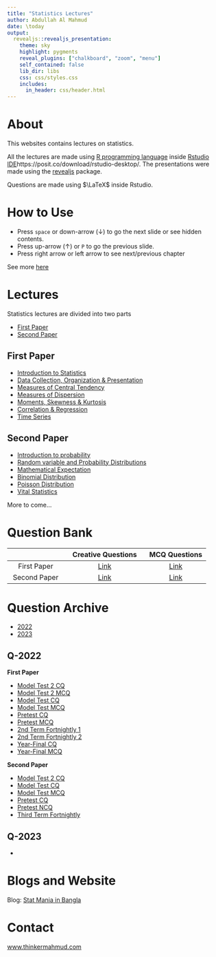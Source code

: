 ```yaml
---
title: "Statistics Lectures"
author: Abdullah Al Mahmud
date: \today
output: 
  revealjs::revealjs_presentation:
    theme: sky
    highlight: pygments
    reveal_plugins: ["chalkboard", "zoom", "menu"]
    self_contained: false
    lib_dir: libs
    css: css/styles.css
    includes:
      in_header: css/header.html
---
```


# About

This websites contains lectures on statistics. 

All the lectures are made using [R programming language](https://www.r-project.org/) inside [Rstudio IDE]()https://posit.co/download/rstudio-desktop/. The presentations were made using the [revealjs](https://revealjs.com/) package. 

Questions are made using $\LaTeX$ inside Rstudio. 

# How to Use

- Press `space` or down-arrow ($\downarrow$) to go the next slide or see hidden contents.
- Press up-arrow ($\uparrow$) or `P` to go the previous slide.
- Press right arrow or left arrow to see next/previous chapter

See more [here](https://defkey.com/reveal-js-shortcuts)

# Lectures

Statistics lectures are divided into two parts

- [First Paper](#/first-paper)
- [Second Paper](#/second-paper)

## First Paper

- [Introduction to Statistics](slide/01-probability-intro.html)
- [Data Collection, Organization & Presentation](slide/02-data-collection-organization-presentation.html)
- [Measures of Central Tendency](slide/03-central-tendency.html)
- [Measures of Dispersion](slide/04-dispersion.html)
- [Moments, Skewness & Kurtosis](slide/05-moments-skewness-kurtosis.html)
- [Correlation & Regression](slide/06-correlation-regression.html)
- [Time Series](slide/07-time_series.html)

## Second Paper

- [ Introduction to probability](slide/01-probability-intro.html)
- [Random variable and Probability Distributions](slide/02-random-variable.html)
- [Mathematical Expectation](slide/03-expectation.html)
- [Binomial Distribution](slide/04-binomial_dist.html)
- [Poisson Distribution](slide/05-poisson_dist.html)
- [Vital Statistics](slide/09-vital-stat.html)

More to come...

# Question Bank

|              | Creative Questions | MCQ Questions |
|:------------:|:------------------:|:-------------:|
|  First Paper  |      [Link](question/bank/stat1_cqbank.pdf)      |    [Link](question/bank/stat1_mcq_bank.pdf)   |
| Second Paper |      [Link](question/bank/stat2_cqbank.pdf)      |    [Link](question/bank/stat2_mcq_bank.pdf)   |

# Question Archive

- [2022](#/q-2022)
- [2023](#/q-2023)

## Q-2022

<div class="container">
<div class="col">
**First Paper**

- [Model Test 2 CQ](question/2022/stat1_hsc_model_test2_2022.pdf)
- [Model Test 2 MCQ](question/2022/stat1_hsc_model_test2_mcq_2022.pdf)
- [Model Test CQ](question/2022/stat1_model_test_cq_2022.pdf)
- [Model Test MCQ](question/2022/stat1_model_test_mcq_2022.pdf)
- [Pretest CQ](question/2022/stat1_pretest_2022.pdf)
- [Pretest MCQ](question/2022/stat1_pretest_mcq_2022.pdf)
- [2nd Term Fortnightly 1](question/2022/stat1_t2_f1_2022.pdf)
- [2nd Term Fortnightly 2](question/2022/stat1_t2_f2_20222.pdf)
- [Year-Final CQ](question/2022/stat1_yr_final_2022.pdf)
- [Year-Final MCQ](question/2022/stat1_yr_final_mcq_2022.pdf)
</div>
<div class="col">
**Second Paper**

- [Model Test 2 CQ](question/2022/stat2_hsc_model_test2_cq2022.pdf)
- [Model Test CQ](question/2022/stat2_model_test_cq_2022.pdf)
- [Model Test MCQ](question/2022/stat2_model_test_mcq_2022.pdf)
- [Pretest CQ](question/2022/stat2_pretest_cq_2022.pdf)
- [Pretest NCQ](question/2022/stat2_pretest_mcq_2022.pdf)
- [Third Term Fortnightly](question/2022/stat2_t3_f1_2022.pdf)
</div>
</div>

## Q-2023

- []()

# Blogs and Website

Blog: [Stat Mania in Bangla](https://www.statmania.info)


# Contact

[www.thinkermahmud.com](https://www.thinkermahmud.com)

